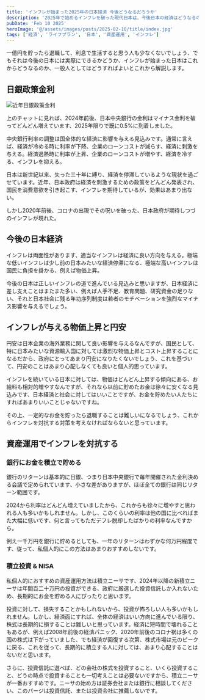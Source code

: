 ```yaml
---
title: 'インフレが始まった2025年の日本経済 今後どうなるだろうか'
description: '2025年で始めるインフレを破った現代日本は、今後日本の経済はどうなるのか、インフレに対抗する方法、詳しく解説します'
pubDate: 'Feb 10 2025'
heroImage: '@/assets/images/posts/2025-02-10/title/index.jpg'
tags: ['経済', 'ライフプラン', '日本', '資産運用', 'インフレ']
---
```



一億円を貯ったら退職して、利息で生活すると思う人も少なくないでしょう、でもそれは今後の日本には実際にできるかどうか、インフレが始まった日本はこれからどうなるのか、一般人としてはどうすればよいとこれから解説します。

## 日銀政策金利

<Image src={interestLineChart} class="rounded-xl" alt="近年日銀政策金利" />

上のチャットに見れば、2024年前後、日本中央銀行の金利はマイナス金利を破ってどんどん増えています、2025年限りで既に0.5%に到着しました。

中央銀行利率の調整は国全体的な経済に影響を与える見込みです。通常に言えば、経済が冷める時に利率が下降、企業のローンコストが減らす、経済に刺激を与える。経済過熱時に利率が上昇、企業のローンコストが増やす、経済を冷する、インフレを抑える。

日本は新世紀以来、失った三十年に縛り、経済を停滞しているような現状を過ごせています。近年、日本政府は経済を刺激するための政策をどんどん発表され、国民を消費意欲を引き起こす、インフレを期待しているが、効果はあまり出ない。

しかし2020年前後、コロナの出現でその呪いを破った、日本政府が期待しつづのインフレが現れた。

## 今後の日本経済

インフレは両面性があります、適当なインフレは経済に良い方向を与える。極端な低いインフレは少し前の日本みたいな経済停滞になる、極端な高いインフレは国民に負担を掛かる、例えば物価上昇。

今後の日本は正しいインフレの道で進んでいる見込みと思いますが、日本経済に差し支えことはまたまた多い、例えば人手不足、教育問題、研究資金の足りない、それと日本社会に残る年功序列制度は若者のモチベーションを強烈なマイナス影響を与えるでしょう。

## インフレが与える物価上昇と円安

円安は日本企業の海外業務に関して良い影響を与えるなんですが、国民として、特に日本みたいな資源輸入国に対しては激烈な物価上昇とコスト上昇することになるだから、政府にとってあまり円安になりたくないでしょう、これを基づいて、円安のことはあまり心配しなくても良いと個人的思っています。

インフレを続いている日本に対しては、物価はどんどん上昇する傾向にある、お給料も相対的増やすなんですが、それなら以前に貯めたお金は徐々に安くなる見込みです、日本経済と社会に対してはいいことですが、お金を貯めたい人たちにすればあまりいいことじゃないですね。

その上、一定的なお金を貯ったら退職することは難しいになるでしょう、これからインフレを対抗する対策を考えなければならないと思っています。

## 資産運用でインフレを対抗する

### 銀行にお金を積立で貯める

銀行のリターンは基本的に日銀、つまり日本中央銀行で毎年開催された金利決める会議で定められています、小さな差がありますが、ほぼ全ての銀行は同じリターン範囲です。

2024から利率はどんどん増えていましたから、これからも徐々に増やすと思われる人も多いかもしれません。しかし、このくらいの利率は他の国に比べればまた大幅に低いです、何と言ってもただデフレ脱却したばかりの利率なんですから。

例え一千万円を銀行に貯めるとしても、一年のリターンはわずかな何万円程度です、従って、私個人的にこの方法はあまりおすすめしないです。

### 積立投資 & NISA

私個人的におすすめの資産運用方法は積立ニーサです、2024年以降の新積立ニーサは年間百二十万円の投資ができる、政府に厳選した投資信託しか入れないため、長期的にお金を貯める人にぴったりと思います。

投資に対して、損失することかもしれないから、投資が怖ろしい人も多いかもしれません。しかし、経済面にすれば、全体の経済はいい方向に進んでいる限り、株式は長期的に損することは難しいと思っています。経済に短時間で壊れることもあるが、例えば2008年前後の経済パニック、2020年前後のコロナ祸は多くの国の株式は下がっていました、でも経済が回復する次第、株式市場は元のピークに戻る、これを従って、長期的に積立する人に対しては、あまり心配することはないだと思います。

さらに、投資信託に選べば、どの会社の株式を投資すること、いくら投資すること、どうの時点で投資することも一切考えことは必要ないですから、積立ニーサが一番おすすめです。ニーサの始め方は証券会社または銀行に相談してください、このパージは投資信託、または投資会社に推薦しないです。
